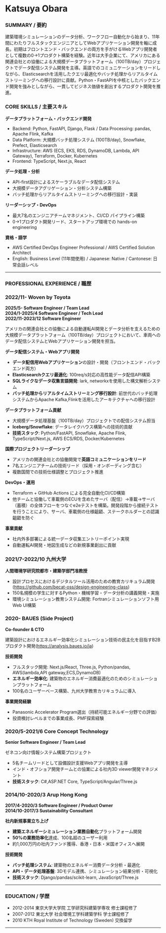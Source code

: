 # Katsuya Obara

### SUMMARY / 要約
建築環境シミュレーションのデータ分析、ワークフロー自動化から始まり、11年間にわたりフルスタックエンジニアとしてWebアプリケーション開発を軸に成長。初期はフロントエンド・バックエンドの両方を手がけるWebアプリ開発者として複数の0→1プロダクト構築を経験。近年は大手企業にて、アメリカにある関連会社との協働による大規模データプラットフォーム（100TB/day）プロジェクトでデータ配信システム開発を主導。英語でのコミュニケーションをリードしながら、Elasticsearchを活用したクエリ最適化やバッチ処理からリアルタイムストリーミングへの移行設計に貢献。Python・FastAPIを中核としたバックエンド開発を強みとしながら、一貫してビジネス価値を創出するプロダクト開発を推進。

### CORE SKILLS / 主要スキル
**データプラットフォーム・バックエンド開発**
- Backend: Python, FastAPI, Django, Flask / Data Processing: pandas, Apache Flink, Kafka
- Data Platform: 大規模バッチ処理システム (100TB/day), Snowflake, Prefect, Elasticsearch
- Infrastructure: AWS (ECS, EKS, RDS, DynamoDB, Lambda, API Gateway), Terraform, Docker, Kubernetes
- Frontend: TypeScript, Next.js, React

**データ処理・分析**
- API-first設計によるスケーラブルなデータ配信システム
- 大規模データアグリゲーション・分析システム構築
- バッチ処理からリアルタイムストリーミングへの移行設計・実装

**リーダーシップ・DevOps**
- 最大7名のエンジニアチームマネジメント、CI/CD パイプライン構築
- 0→1プロダクト開発リード、スタートアップ環境での hands-on engineering

**資格・語学**
- AWS Certified DevOps Engineer Professional / AWS Certified Solution Architect
- English: Business Level (11年間使用) / Japanese: Native / Cantonese: 日常会話レベル

---

### PROFESSIONAL EXPERIENCE / 職歴

### 2022/11- Woven by Toyota
**2025/5- Software Engineer / Team Lead**  
**2024/1-2025/4 Software Engineer / Tech Lead**  
**2022/11-2023/12 Software Engineer**

アメリカの関連会社との協働による自動運転AI開発とデータ分析を支えるための大規模データプラットフォーム（100TB/day）プロジェクトにおいて、車両へのデータ配信システムとWebアプリケーション開発を担当。

**データ配信システム・Webアプリ開発**
- **データ配信用Webアプリケーション**の設計・開発（フロントエンド・バックエンド両方）
- **Elasticsearchクエリ最適化**: 100req/s対応の高性能データ配信API構築
- **SQLライクなデータ収集言語開発**: lark, networkxを使用した構文解析システム
- **バッチ処理からリアルタイムストリーミング移行設計**: 前世代のバッチ処理システムからApache Kafka,Flinkを活用したアーキテクチャへの移行設計

**データプラットフォーム貢献**
- 大規模データ処理基盤（100TB/day）プロジェクトでの配信システム担当
- **Iceberg/Snowflake**: データレイクハウス構築への技術的貢献
- **技術スタック**: Python/FastAPI, Snowflake, Apache Flink, TypeScript/Next.js, AWS ECS/RDS, Docker/Kubernetes

**国際プロジェクトリーダーシップ**
- アメリカの関連会社との協働開発で**英語コミュニケーションをリード**
- 7名エンジニアチームの技術リード（採用・オンボーディング含む）
- 複数国間での技術仕様調整とプロジェクト推進

**DevOps・運用**
- Terraform + GitHub Actions による完全自動化CI/CD構築
- 他チームと協働して車載側のECUを含めたサーバ（配信）→車載→サーバ（蓄積）の全体フローをつなぐe2eテストを構築。開発段階から接続テストを行うことにより、サーバ、車載側の仕様齟齬、ステークホルダーとの認識齟齬を防ぐ

**事業貢献**
- 社内外多部署による統一データ収集エントリーポイント実現
- 自動運転AI開発・地図生成などの新規事業創出に貢献

### 2021/7-2022/10 九州大学
**人間環境学研究院都市・建築学部門准教授**

- 設計プロセスにおけるデジタルツール活用のための教育カリキュラム開発(https://github.com/becat-oss/design-engineering-class)
- 150名規模の学生に対するPython・機械学習・データ分析の講義開発・実施
- 環境シミュレーション教育システム開発: Fortranシミュレーションソフト用Web UI構築

### 2020- BAUES (Side Project)
**Co-founder & CTO**

建築設計におけるエネルギー効率化シミュレーション技術の民主化を目指すB2Bプロダクト開発(https://analysis.baues.io/ja)

**技術開発**
- フルスタック開発: Next.js/React, Three.js, Python/pandas, AWS(lambda,API gateway,ECS,DynamoDB)
- **エネルギー効率化**: 建築物のエネルギー消費最適化のためのシミュレーションプラットフォーム
- 100名のユーザーベース構築、九州大学教育カリキュラムに導入

**事業開発経験**
- Panasonic Accelerator Program選出（持続可能エネルギー分野での評価）
- 投資検討レベルまでの事業成長、PMF探索経験

### 2020/5-2021/6 Core Concept Technology
**Senior Software Engineer / Team Lead**

ゼネコン向け情報システム構築プロジェクト
- 5名チームリードとして設備設計支援Webアプリ開発を主導
- インド・オフショア開発チームとの協業による社内3D viewer開発マネジメント
- **技術スタック**: C#,ASP.NET Core, TypeScript/Angular/Three.js

### 2014/10-2020/3 Arup Hong Kong
**2017/4-2020/3 Software Engineer / Product Owner**  
**2014/10-2017/3 Sustainability Consultant**

**社内新規事業立ち上げ**
- **建築エネルギーシミュレーション業務自動化**プラットフォーム開発
- **50%の業務効率化**達成、100名超のユーザー利用
- 約1,000万円の社内ファンド獲得、香港・日本・米国オフィスへ展開

**技術開発**
- **バッチ処理システム**: 建築物のエネルギー消費データ分析・最適化
- **API・データ処理基盤**: 3Dモデル連携、シミュレーション結果分析・可視化
- **技術スタック**: Django/pandas/scikit-learn, JavaScript/Three.js

---

### EDUCATION / 学歴
- 2012-2014 東京大学大学院 工学研究科建築学専攻 修士課程修了
- 2007-2012 東北大学 社会環境工学科建築学科 学士課程修了
- 2010 KTH Royal Institute of Technology (Sweden) 交換留学

---